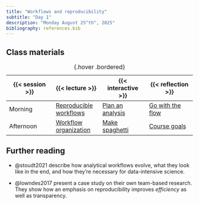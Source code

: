 ```yaml
---
title: "Workflows and reproducibility"
subtitle: "Day 1"
description: "Monday August 25^th^, 2025"
bibliography: references.bib
---
```


## Class materials

| {{< session >}} | {{< lecture >}} | {{< interactive >}} | {{< reflection >}} |
|------------------|------------------|------------------|------------------|
| Morning | [Reproducible workflows](lecture-slides/lecture-day1am-slides.qmd){target="_blank"} | [Plan an analysis](interactive/interactive-day1am.qmd) | [Go with the flow](https://forms.gle/GjKm3S9fef74jN8w5){target="_blank"} |
| Afternoon | [Workflow organization](lecture-slides/lecture-day1pm-slides.qmd){target="_blank"} | [Make spaghetti](interactive/interactive-day1pm.qmd) | [Course goals](https://forms.gle/iBY5fZnuKrgYgGkWA){target="_blank"} |

: {.hover .bordered}

## Further reading

-   @stoudt2021 describe how analytical workflows evolve, what they look like in the end, and how they're necessary for data-intensive science.

-   @lowndes2017 present a case study on their own team-based research. They show how an emphasis on reproducibility improves *efficiency* as well as transparency.
